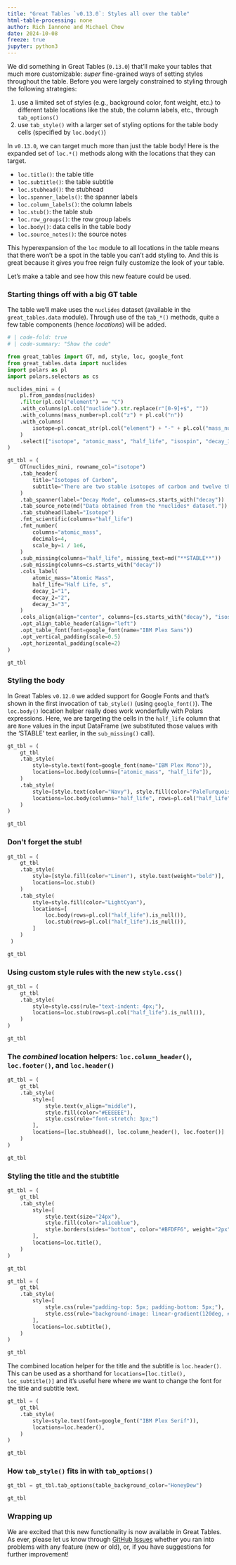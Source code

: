 ```yaml
---
title: "Great Tables `v0.13.0`: Styles all over the table"
html-table-processing: none
author: Rich Iannone and Michael Chow
date: 2024-10-08
freeze: true
jupyter: python3
---
```


We did something in Great Tables (`0.13.0`) that'll make your tables that much more customizable: *super* fine-grained ways of setting styles throughout the table. Before you were largely constrained to styling through the following strategies:

1. use a limited set of styles (e.g., background color, font weight, etc.) to different table locations like the stub, the column labels, etc., through `tab_options()`
2. use `tab_style()` with a larger set of styling options for the table body cells (specified by `loc.body()`)

In `v0.13.0`, we can target much more than just the table body! Here is the expanded set of `loc.*()` methods along with the locations that they can target.

- `loc.title()`: the table title
- `loc.subtitle()`: the table subtitle
- `loc.stubhead()`: the stubhead
- `loc.spanner_labels()`: the spanner labels
- `loc.column_labels()`: the column labels
- `loc.stub()`: the table stub
- `loc.row_groups()`: the row group labels
- `loc.body()`: data cells in the table body
- `loc.source_notes()`: the source notes

This hyperexpansion of the `loc` module to all locations in the table means that there won't be a spot in the table you can't add styling to. And this is great because it gives you free reign fully customize the look of your table.

Let's make a table and see how this new feature could be used.

### Starting things off with a big GT table

The table we'll make uses the `nuclides` dataset (available in the `great_tables.data` module). Through use of the `tab_*()` methods, quite a few table components (hence *locations*) will be added.

```python

# | code-fold: true
# | code-summary: "Show the code"

from great_tables import GT, md, style, loc, google_font
from great_tables.data import nuclides
import polars as pl
import polars.selectors as cs

nuclides_mini = (
    pl.from_pandas(nuclides)
    .filter(pl.col("element") == "C")
    .with_columns(pl.col("nuclide").str.replace(r"[0-9]+$", ""))
    .with_columns(mass_number=pl.col("z") + pl.col("n"))
    .with_columns(
        isotope=pl.concat_str(pl.col("element") + "-" + pl.col("mass_number").cast(pl.String))
    )
    .select(["isotope", "atomic_mass", "half_life", "isospin", "decay_1", "decay_2", "decay_3"])
)

gt_tbl = (
    GT(nuclides_mini, rowname_col="isotope")
    .tab_header(
        title="Isotopes of Carbon",
        subtitle="There are two stable isotopes of carbon and twelve that are unstable.",
    )
    .tab_spanner(label="Decay Mode", columns=cs.starts_with("decay"))
    .tab_source_note(md("Data obtained from the *nuclides* dataset."))
    .tab_stubhead(label="Isotope")
    .fmt_scientific(columns="half_life")
    .fmt_number(
        columns="atomic_mass",
        decimals=4,
        scale_by=1 / 1e6,
    )
    .sub_missing(columns="half_life", missing_text=md("**STABLE**"))
    .sub_missing(columns=cs.starts_with("decay"))
    .cols_label(
        atomic_mass="Atomic Mass",
        half_life="Half Life, s",
        decay_1="1",
        decay_2="2",
        decay_3="3",
    )
    .cols_align(align="center", columns=[cs.starts_with("decay"), "isospin"])
    .opt_align_table_header(align="left")
    .opt_table_font(font=google_font(name="IBM Plex Sans"))
    .opt_vertical_padding(scale=0.5)
    .opt_horizontal_padding(scale=2)
)

gt_tbl
```

### Styling the body

In Great Tables `v0.12.0` we added support for Google Fonts and that's shown in the first invocation of `tab_style()` (using `google_font()`). The `loc.body()` location helper really does work wonderfully with Polars expressions. Here, we are targeting the cells in the `half_life` column that are `None` values in the input DataFrame (we substituted those values with the 'STABLE' text earlier, in the `sub_missing()` call).

```python
gt_tbl = (
    gt_tbl
    .tab_style(
        style=style.text(font=google_font(name="IBM Plex Mono")),
        locations=loc.body(columns=["atomic_mass", "half_life"]),
    )
    .tab_style(
        style=[style.text(color="Navy"), style.fill(color="PaleTurquoise")],
        locations=loc.body(columns="half_life", rows=pl.col("half_life").is_not_null())
    )
)

gt_tbl
```

### Don't forget the stub!

```python
gt_tbl = (
    gt_tbl
    .tab_style(
        style=[style.fill(color="Linen"), style.text(weight="bold")],
        locations=loc.stub()
    )
    .tab_style(
        style=style.fill(color="LightCyan"),
        locations=[
            loc.body(rows=pl.col("half_life").is_null()),
            loc.stub(rows=pl.col("half_life").is_null()),
        ]
    )
 )

gt_tbl
```

### Using custom style rules with the new `style.css()`

```python
gt_tbl = (
    gt_tbl
    .tab_style(
        style=style.css(rule="text-indent: 4px;"),
        locations=loc.stub(rows=pl.col("half_life").is_null()),
    )
)

gt_tbl
```


### The *combined* location helpers: `loc.column_header()`, `loc.footer()`, and `loc.header()`


```python
gt_tbl = (
    gt_tbl
    .tab_style(
        style=[
            style.text(v_align="middle"),
            style.fill(color="#EEEEEE"),
            style.css(rule="font-stretch: 3px;")
        ],
        locations=[loc.stubhead(), loc.column_header(), loc.footer()]
    )
)

gt_tbl
```

### Styling the title and the stubtitle

```python
gt_tbl = (
    gt_tbl
    .tab_style(
        style=[
            style.text(size="24px"),
            style.fill(color="aliceblue"),
            style.borders(sides="bottom", color="#BFDFF6", weight="2px")
        ],
        locations=loc.title(),
    )
)

gt_tbl
```

```python
gt_tbl = (
    gt_tbl
    .tab_style(
        style=[
            style.css(rule="padding-top: 5px; padding-bottom: 5px;"),
            style.css(rule="background-image: linear-gradient(120deg, #d4fc79 0%, #96f6a1100%);")
        ],
        locations=loc.subtitle(),
    )
)

gt_tbl
```


The combined location helper for the title and the subtitle is `loc.header()`. This can be used as a shorthand for `locations=[loc.title(), loc_subtitle()]` and it's useful here where we want to change the font for the title and subtitle text.

```python
gt_tbl = (
    gt_tbl
    .tab_style(
        style=style.text(font=google_font("IBM Plex Serif")),
        locations=loc.header(),
    )
)

gt_tbl
```


### How `tab_style()` fits in with `tab_options()`

```python
gt_tbl = gt_tbl.tab_options(table_background_color="HoneyDew")

gt_tbl
```



### Wrapping up

We are excited that this new functionality is now available in Great Tables. As ever, please let us know through [GitHub Issues](https://github.com/posit-dev/great-tables/issues) whether you ran into problems with any feature (new or old), or, if you have suggestions for further improvement!
